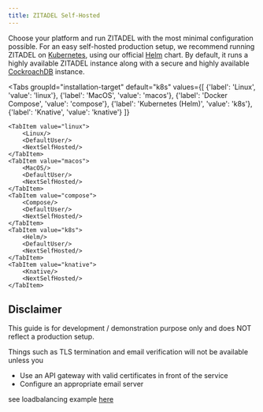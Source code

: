 ```yaml
---
title: ZITADEL Self-Hosted
---
```



Choose your platform and run ZITADEL with the most minimal configuration possible.
For an easy self-hosted production setup, we recommend running ZITADEL on [Kubernetes](https://kubernetes.io/docs/home/), using our official [Helm](https://helm.sh/docs/) chart.
By default, it runs a highly available ZITADEL instance along with a secure and highly available [CockroachDB](https://www.cockroachlabs.com/docs/stable/) instance.

<!-- TODO: Destroy -->

<Tabs
    groupId="installation-target"
    default="k8s"
    values={[
        {'label': 'Linux', 'value': 'linux'},
        {'label': 'MacOS', 'value': 'macos'},
        {'label': 'Docker Compose', 'value': 'compose'},
        {'label': 'Kubernetes (Helm)', 'value': 'k8s'},
        {'label': 'Knative', 'value': 'knative'}
    ]}
>
    <TabItem value="linux">
        <Linux/>
        <DefaultUser/>
        <NextSelfHosted/>
    </TabItem>
    <TabItem value="macos">
        <MacOS/>
        <DefaultUser/>
        <NextSelfHosted/>
    </TabItem>
    <TabItem value="compose">
        <Compose/>
        <DefaultUser/>
        <NextSelfHosted/>
    </TabItem>
    <TabItem value="k8s">
        <Helm/>
        <DefaultUser/>
        <NextSelfHosted/>
    </TabItem>
    <TabItem value="knative">
        <Knative/>
        <NextSelfHosted/>
    </TabItem>
</Tabs>

## Disclaimer

This guide is for development / demonstration purpose only and does NOT reflect a production setup.

Things such as TLS termination and email verification will not be available unless you 

- Use an API gateway with valid certificates in front of the service
- Configure an appropriate email server

see loadbalancing example [here](/docs/guides/operate/loadbalancing-example)
